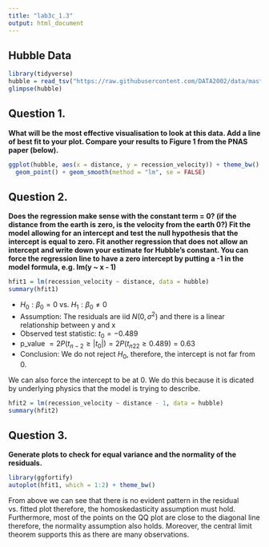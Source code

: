 ```yaml
---
title: "lab3c_1.3"
output: html_document
---
```


## Hubble Data
```r
library(tidyverse)
hubble = read_tsv("https://raw.githubusercontent.com/DATA2002/data/master/Hubble.txt")
glimpse(hubble)
```

## Question 1.

**What will be the most effective visualisation to look at this data. Add a line of best fit to your plot. Compare your results to Figure 1 from the PNAS paper (below).**

```r
ggplot(hubble, aes(x = distance, y = recession_velocity)) + theme_bw() +
  geom_point() + geom_smooth(method = "lm", se = FALSE)
```

## Question 2.
**Does the regression make sense with the constant term = 0? (if the distance from the earth is zero, is the velocity from the earth 0?) Fit the model allowing for an intercept and test the null hypothesis that the intercept is equal to zero. Fit another regression that does not allow an intercept and write down your estimate for Hubble’s constant. You can force the regression line to have a zero intercept by putting a -1 in the model formula, e.g. lm(y ~ x - 1)**

```r
hfit1 = lm(recession_velocity ~ distance, data = hubble)
summary(hfit1)
```

- $H_0: \beta_0 = 0$ vs. $H_1: \beta_0 \neq 0$
- Assumption: The residuals are iid $N(0,\sigma^2)$ and there is a linear relationship between y and x
- Observed test statistic: $t_0 = -0.489$
- p_value $= 2P(t_{n-2}\geq |t_0|) = 2P(t_{n22}\geq 0.489) = 0.63$
- Conclusion: We do not reject $H_0$, therefore, the intercept is not far from 0.

We can also force the intercept to be at 0. We do this because it is dicated by underlying physics that the model is trying to describe.

```r
hfit2 = lm(recession_velocity ~ distance - 1, data = hubble)
summary(hfit2)
```
## Question 3.
**Generate plots to check for equal variance and the normality of the residuals.**

```r
library(ggfortify)
autoplot(hfit1, which = 1:2) + theme_bw()
```

From above we can see that there is no evident pattern in the residual vs. fitted plot therefore, the homoskedasticity assumption must hold. Furthermore, most of the points on the QQ plot are close to the diagonal line therefore, the normality assumption also holds. Moreover, the central limit theorem supports this as there are many observations.